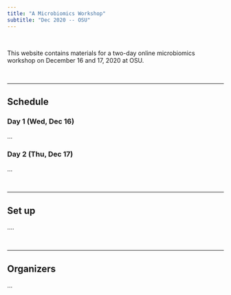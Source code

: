```yaml
---
title: "A Microbiomics Workshop"
subtitle: "Dec 2020 -- OSU"
---
```


<br>

This website contains materials for a two-day online microbiomics workshop
on December 16 and 17, 2020 at OSU.

<br>

----

## Schedule

### Day 1 (Wed, Dec 16)

...

### Day 2 (Thu, Dec 17)

...

<br>

----

## Set up

....

<br>

----

## Organizers

...

<br>
